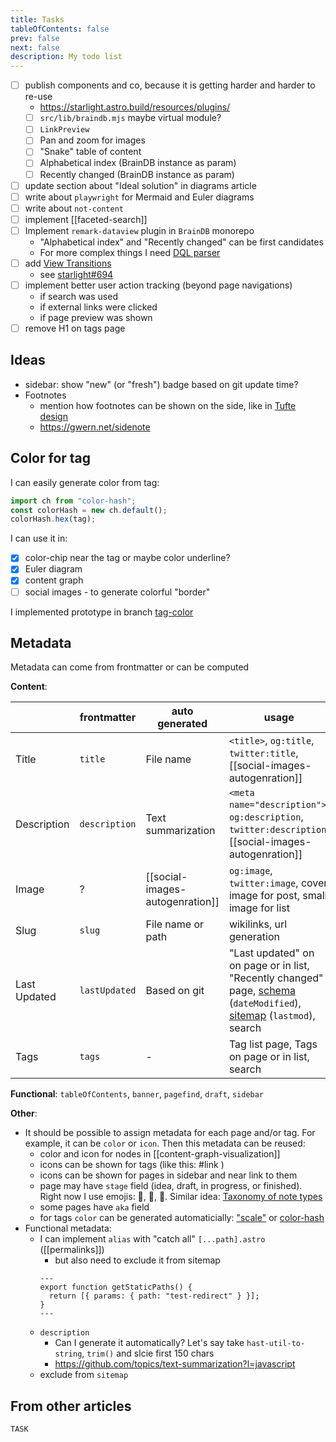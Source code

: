 ```yaml
---
title: Tasks
tableOfContents: false
prev: false
next: false
description: My todo list
---
```


- [ ] publish components and co, because it is getting harder and harder to re-use
  - https://starlight.astro.build/resources/plugins/
  - [ ] `src/lib/braindb.mjs` maybe virtual module?
  - [ ] `LinkPreview`
  - [ ] Pan and zoom for images
  - [ ] "Snake" table of content  
  - [ ] Alphabetical index (BrainDB instance as param)
  - [ ] Recently changed (BrainDB instance as param)
- [ ] update section about "Ideal solution" in diagrams article
- [ ] write about `playwright` for Mermaid and Euler diagrams
- [ ] write about `not-content`
- [ ] implement [[faceted-search]]
- [ ] Implement `remark-dataview` plugin in `BrainDB` monorepo
  - "Alphabetical index" and "Recently changed" can be first candidates
  - For more complex things I need [DQL parser](https://github.com/blacksmithgu/obsidian-dataview/blob/master/src/query/parse.ts)
- [ ] add [View Transitions](https://docs.astro.build/en/guides/view-transitions/)
  - see [starlight#694](https://github.com/withastro/starlight/pull/694#issuecomment-2021611520)
- [ ] implement better user action tracking (beyond page navigations)
  - if search was used
  - if external links were clicked
  - if page preview was shown
- [ ] remove H1 on tags page

## Ideas

- sidebar: show "new" (or "fresh") badge based on git update time?
- Footnotes
  - mention how footnotes can be shown on the side, like in [Tufte design](https://edwardtufte.github.io/tufte-css/)
  - https://gwern.net/sidenote

## Color for tag

I can easily generate color from tag:

```js
import ch from "color-hash";
const colorHash = new ch.default();
colorHash.hex(tag);
```

I can use it in:

- [x] color-chip near the tag or maybe color underline?
- [x] Euler diagram
- [x] content graph
- [ ] social images - to generate colorful "border"

I implemented prototype in branch [tag-color](https://github.com/stereobooster/astro-digital-garden/tree/tag-color)

## Metadata

Metadata can come from frontmatter or can be computed

**Content**:

|              | frontmatter   | auto generated                  | usage                                                                                                                                                                                                                    |
| ------------ | ------------- | ------------------------------- | ------------------------------------------------------------------------------------------------------------------------------------------------------------------------------------------------------------------------ |
| Title        | `title`       | File name                       | `<title>`, `og:title`, `twitter:title`, [[social-images-autogenration]]                                                                                                                                                  |
| Description  | `description` | Text summarization              | `<meta name="description">`, `og:description`, `twitter:description`, [[social-images-autogenration]]                                                                                                                    |
| Image        | ?             | [[social-images-autogenration]] | `og:image`, `twitter:image`, cover image for post, small image for list                                                                                                                                                  |
| Slug         | `slug`        | File name or path               | wikilinks, url generation                                                                                                                                                                                                |
| Last Updated | `lastUpdated` | Based on git                    | "Last updated" on on page or in list, "Recently changed" page, [schema](https://schema.org/dateModified) (`dateModified`), [sitemap](https://docs.astro.build/en/guides/integrations-guide/sitemap/) (`lastmod`), search |
| Tags         | `tags`        | -                               | Tag list page, Tags on page or in list, search                                                                                                                                                                           |

**Functional**: `tableOfContents`, `banner`, `pagefind`, `draft`, `sidebar`


**Other**:

- It should be possible to assign metadata for each page and/or tag. For example, it can be `color` or `icon`. Then this metadata can be reused:
  - color and icon for nodes in [[content-graph-visualization]]
  - icons can be shown for tags (like this: #link <MaterialSymbolsLink class="icon text" />)
  - icons can be shown for pages in sidebar and near link to them
  - page may have `stage` field (idea, draft, in progress, or finished). Right now I use emojis: 🧠, 🚷, 🚧. Similar idea: [Taxonomy of note types](https://www.ssp.sh/brain/taxonomy-of-note-types/)
  - some pages have `aka` field
  - for tags `color` can be generated automaticially: ["scale"](https://d3js.org/d3-scale-chromatic/categorical) or [color-hash](https://github.com/zenozeng/color-hash)
- Functional metadata:
  - I can implement `alias` with "catch all" `[...path].astro` ([[permalinks]])
    - but also need to exclude it from sitemap
    ```astro
    ---
    export function getStaticPaths() {
      return [{ params: { path: "test-redirect" } }];
    }
    ---
    ```
  - `description`
    - Can I generate it automatically? Let's say take `hast-util-to-string`, `trim()` and slcie first 150 chars
    - https://github.com/topics/text-summarization?l=javascript
  - exclude from `sitemap`

## From other articles

```dataview
TASK
```
